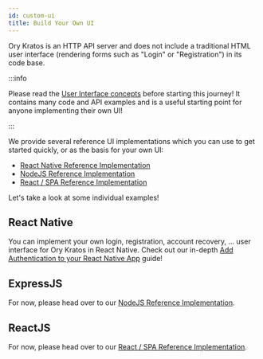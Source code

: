 ```yaml
---
id: custom-ui
title: Build Your Own UI
---
```


Ory Kratos is an HTTP API server and does not include a traditional HTML user
interface (rendering forms such as "Login" or "Registration") in its code base.

:::info

Please read the [User Interface concepts](../concepts/ui-user-interface.mdx)
before starting this journey! It contains many code and API examples and is a
useful starting point for anyone implementing their own UI!

:::

We provide several reference UI implementations which you can use to get started
quickly, or as the basis for your own UI:

- [React Native Reference Implementation](https://github.com/ory/kratos-selfservice-ui-react-native)
- [NodeJS Reference Implementation](https://github.com/ory/kratos-selfservice-ui-node)
- [React / SPA Reference Implementation](https://github.com/ory/react-nextjs-example)

Let's take a look at some individual examples!

## React Native

You can implement your own login, registration, account recovery, ... user
interface for Ory Kratos in React Native. Check out our in-depth
[Add Authentication to your React Native App](https://www.ory.sh/login-react-native-authentication-example-api/)
guide!

## ExpressJS

For now, please head over to our
[NodeJS Reference Implementation](https://github.com/ory/kratos-selfservice-ui-node).

## ReactJS

For now, please head over to our
[React / SPA Reference Implementation](https://github.com/ory/react-nextjs-example).
